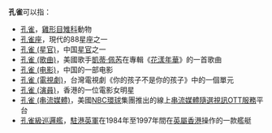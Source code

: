 '''孔雀'''可以指：
*[[孔雀|孔雀]]，[[雞形目|雞形目]][[雉科|雉科]]動物
*[[孔雀座|孔雀座]]，現代的88星座之一
*[[孔雀_(星官)|孔雀 (星官)]]，中国[[星官|星官]]之一
*[[孔雀_(歌曲)|孔雀 (歌曲)]]，美國歌手[[凱蒂·佩芮|凱蒂·佩芮]]在專輯《[[花漾年華|花漾年華]]》的一首歌曲
*[[孔雀_(电影)|孔雀 (电影)]]，中国的一部电影
*[[孔雀_(電視劇)|孔雀 (電視劇)]]，台灣電視劇《你的孩子不是你的孩子》中的一個單元
*[[孔雀_(演員)|孔雀 (演員)]]，香港的一位電影女明星
*[[孔雀_(串流媒體)|孔雀 (串流媒體)]]，美國[[NBC環球|NBC環球]]集團推出的線上[[串流媒體|串流媒體]][[隨選視訊|隨選視訊]][[OTT服務|OTT服務]]平台
*[[孔雀級巡邏艦|孔雀級巡邏艦]]，[[駐港英軍|駐港英軍]]在1984年至1997年間在[[英屬香港|英屬香港]]操作的一款艦艇

{{disambig|孔|Cat=二字消歧義}}